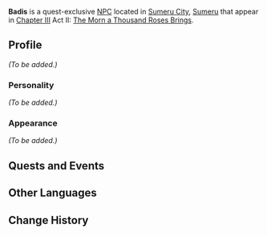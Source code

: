 {{Meta
<!-- Remove this template after adding the missing info -->
|missing_NPC_profile  = yes
}}
{{Character Infobox
|type             = Quest NPC
|image            = NPC Badis.png
|region           = Sumeru
|affiliation      = The Eremites
|title            = Eremite Leader
}}
'''Badis''' is a quest-exclusive [[NPC]] located in [[Sumeru City]], [[Sumeru]] that appear in [[Chapter III]] Act II: [[The Morn a Thousand Roses Brings]].

==Profile==
<!-- Detailed story/lore information goes here. -->
''(To be added.)''

===Personality===
''(To be added.)''

===Appearance===
<!-- Keep appearance section short and concise. Limit to 2 paragraphs with 3-4 sentences each. -->
''(To be added.)''

==Quests and Events==
{{Quests and Events}}

==Other Languages==
{{Other Languages
|default_hidden = 1
|en      = Badis
|zhs     = 巴迪斯
|zhs_rm  = Bādísī
|zht     = 巴迪斯
|zht_rm  = Bādísī
|ja      = バディス
|ja_rm   = Badisu
|ko      = 바디스
|ko_rm   = Badiseu
|es      = Badis
|fr      = Badis
|ru      = Бадис
|th      = Badis
|vi      = Badis
|de      = Badis
|id      = Badis
|pt      = Badis
|tr      = Badis
|it      = Badis
}}

==Change History==
{{Change History|3.0}}
<!--
==References==
{{Reflist}}
-->